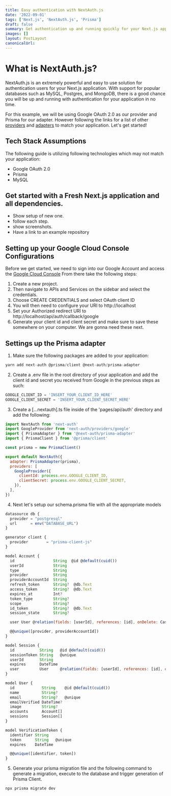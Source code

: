 ```yaml
---
title: Easy authentication with NextAuth.js
date: '2022-09-01'
tags: ['Next.js', 'NextAuth.js', 'Prisma']
draft: false
summary: Get authentication up and running quickly for your Next.js application
images: []
layout: PostLayout
canonicalUrl:
---
```


# What is NextAuth.js?

NextAuth.js is an extremely powerful and easy to use solution for authentication users for your Next.js application.
With support for popular databases such as MySQL, Postgres, and MongoDB, there is a good chance you will be up and
running with authentication for your application in no time.

For this example, we will be using Google OAuth 2.0 as our provider and Prisma for our adapter.
However following the links for a list of other [providers](https://next-auth.js.org/providers/) and
[adapters](https://next-auth.js.org/providers/) to match your application. Let's get started!

## Tech Stack Assumptions

The following guide is utilizing following technologies which may not match your application:

- Google OAuth 2.0
- Prisma
- MySQL

## Get started with a Fresh Next.js application and all dependencies.

- Show setup of new one.
- follow each step.
- show screenshots.
- Have a link to an example repository

## Setting up your Google Cloud Console Configurations

Before we get started, we need to sign into our Google Account and access the [Google Cloud Console](https://console.cloud.google.com)
From there take the following steps:

1. Create a new project.
2. Then navigate to APIs and Services on the sidebar and select the credentials.
3. Choose CREATE CREDENTIALS and select OAuth client ID
4. You will then need to configure your URI to http://localhost
5. Set your Authorized redirect URI to http://localhost/api/auth/callback/google
6. Generate your client id and client secret and make sure to save these somewhere on your computer. We are gonna need these next.

## Settings up the Prisma adapter

1. Make sure the following packages are added to your application:

```js
yarn add next-auth @prisma/client @next-auth/prisma-adapter
```

2. Create a .env file in the root directory of your application and add the client id and secret you received from Google in the previous steps as such:

```js
GOOGLE_CLIENT_ID = 'INSERT_YOUR_CLIENT_ID_HERE'
GOOGLE_CLIENT_SECRET = 'INSERT_YOUR_CLIENT_SECRET_HERE'
```

3. Create a [...nextauth].ts file inside of the 'pages/api/auth' directory and add the following:

```js
import NextAuth from 'next-auth'
import GoogleProvider from 'next-auth/providers/google'
import { PrismaAdapter } from '@next-auth/prisma-adapter'
import { PrismaClient } from '@prisma/client'

const prisma = new PrismaClient()

export default NextAuth({
  adapter: PrismaAdapter(prisma),
  providers: [
    GoogleProvider({
      clientId: process.env.GOOGLE_CLIENT_ID,
      clientSecret: process.env.GOOGLE_CLIENT_SECRET,
    }),
  ],
})
```

4. Next let's setup our schema.prisma file with all the appropriate models

```js
datasource db {
  provider = "postgresql"
  url      = env("DATABASE_URL")
}

generator client {
  provider        = "prisma-client-js"
}

model Account {
  id                 String  @id @default(cuid())
  userId             String
  type               String
  provider           String
  providerAccountId  String
  refresh_token      String?  @db.Text
  access_token       String?  @db.Text
  expires_at         Int?
  token_type         String?
  scope              String?
  id_token           String?  @db.Text
  session_state      String?

  user User @relation(fields: [userId], references: [id], onDelete: Cascade)

  @@unique([provider, providerAccountId])
}

model Session {
  id           String   @id @default(cuid())
  sessionToken String   @unique
  userId       String
  expires      DateTime
  user         User     @relation(fields: [userId], references: [id], onDelete: Cascade)
}

model User {
  id            String    @id @default(cuid())
  name          String?
  email         String?   @unique
  emailVerified DateTime?
  image         String?
  accounts      Account[]
  sessions      Session[]
}

model VerificationToken {
  identifier String
  token      String   @unique
  expires    DateTime

  @@unique([identifier, token])
}
```

5. Generate your prisma migration file and the following command to generate a migration, execute to the database and trigger generation of Prisma Client.

```js
npx prisma migrate dev
```
